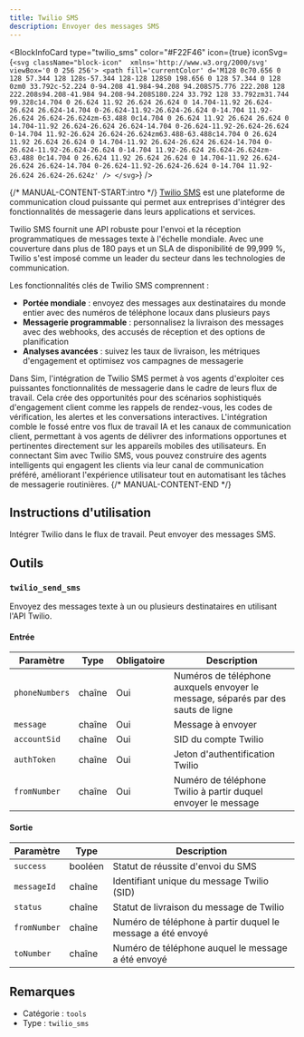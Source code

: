 ```yaml
---
title: Twilio SMS
description: Envoyer des messages SMS
---
```



<BlockInfoCard 
  type="twilio_sms"
  color="#F22F46"
  icon={true}
  iconSvg={`<svg className="block-icon"  xmlns='http://www.w3.org/2000/svg' viewBox='0 0 256 256'>
      <path
        fill='currentColor'
        d='M128 0c70.656 0 128 57.344 128 128s-57.344 128-128 128S0 198.656 0 128 57.344 0 128 0zm0 33.792c-52.224 0-94.208 41.984-94.208 94.208S75.776 222.208 128 222.208s94.208-41.984 94.208-94.208S180.224 33.792 128 33.792zm31.744 99.328c14.704 0 26.624 11.92 26.624 26.624 0 14.704-11.92 26.624-26.624 26.624-14.704 0-26.624-11.92-26.624-26.624 0-14.704 11.92-26.624 26.624-26.624zm-63.488 0c14.704 0 26.624 11.92 26.624 26.624 0 14.704-11.92 26.624-26.624 26.624-14.704 0-26.624-11.92-26.624-26.624 0-14.704 11.92-26.624 26.624-26.624zm63.488-63.488c14.704 0 26.624 11.92 26.624 26.624 0 14.704-11.92 26.624-26.624 26.624-14.704 0-26.624-11.92-26.624-26.624 0-14.704 11.92-26.624 26.624-26.624zm-63.488 0c14.704 0 26.624 11.92 26.624 26.624 0 14.704-11.92 26.624-26.624 26.624-14.704 0-26.624-11.92-26.624-26.624 0-14.704 11.92-26.624 26.624-26.624z'
      />
    </svg>`}
/>

{/* MANUAL-CONTENT-START:intro */}
[Twilio SMS](https://www.twilio.com/en-us/sms) est une plateforme de communication cloud puissante qui permet aux entreprises d'intégrer des fonctionnalités de messagerie dans leurs applications et services.

Twilio SMS fournit une API robuste pour l'envoi et la réception programmatiques de messages texte à l'échelle mondiale. Avec une couverture dans plus de 180 pays et un SLA de disponibilité de 99,999 %, Twilio s'est imposé comme un leader du secteur dans les technologies de communication.

Les fonctionnalités clés de Twilio SMS comprennent :

- **Portée mondiale** : envoyez des messages aux destinataires du monde entier avec des numéros de téléphone locaux dans plusieurs pays
- **Messagerie programmable** : personnalisez la livraison des messages avec des webhooks, des accusés de réception et des options de planification
- **Analyses avancées** : suivez les taux de livraison, les métriques d'engagement et optimisez vos campagnes de messagerie

Dans Sim, l'intégration de Twilio SMS permet à vos agents d'exploiter ces puissantes fonctionnalités de messagerie dans le cadre de leurs flux de travail. Cela crée des opportunités pour des scénarios sophistiqués d'engagement client comme les rappels de rendez-vous, les codes de vérification, les alertes et les conversations interactives. L'intégration comble le fossé entre vos flux de travail IA et les canaux de communication client, permettant à vos agents de délivrer des informations opportunes et pertinentes directement sur les appareils mobiles des utilisateurs. En connectant Sim avec Twilio SMS, vous pouvez construire des agents intelligents qui engagent les clients via leur canal de communication préféré, améliorant l'expérience utilisateur tout en automatisant les tâches de messagerie routinières.
{/* MANUAL-CONTENT-END */}

## Instructions d'utilisation

Intégrer Twilio dans le flux de travail. Peut envoyer des messages SMS.

## Outils

### `twilio_send_sms`

Envoyez des messages texte à un ou plusieurs destinataires en utilisant l'API Twilio.

#### Entrée

| Paramètre | Type | Obligatoire | Description |
| --------- | ---- | ----------- | ----------- |
| `phoneNumbers` | chaîne | Oui | Numéros de téléphone auxquels envoyer le message, séparés par des sauts de ligne |
| `message` | chaîne | Oui | Message à envoyer |
| `accountSid` | chaîne | Oui | SID du compte Twilio |
| `authToken` | chaîne | Oui | Jeton d'authentification Twilio |
| `fromNumber` | chaîne | Oui | Numéro de téléphone Twilio à partir duquel envoyer le message |

#### Sortie

| Paramètre | Type | Description |
| --------- | ---- | ----------- |
| `success` | booléen | Statut de réussite d'envoi du SMS |
| `messageId` | chaîne | Identifiant unique du message Twilio \(SID\) |
| `status` | chaîne | Statut de livraison du message de Twilio |
| `fromNumber` | chaîne | Numéro de téléphone à partir duquel le message a été envoyé |
| `toNumber` | chaîne | Numéro de téléphone auquel le message a été envoyé |

## Remarques

- Catégorie : `tools`
- Type : `twilio_sms`
